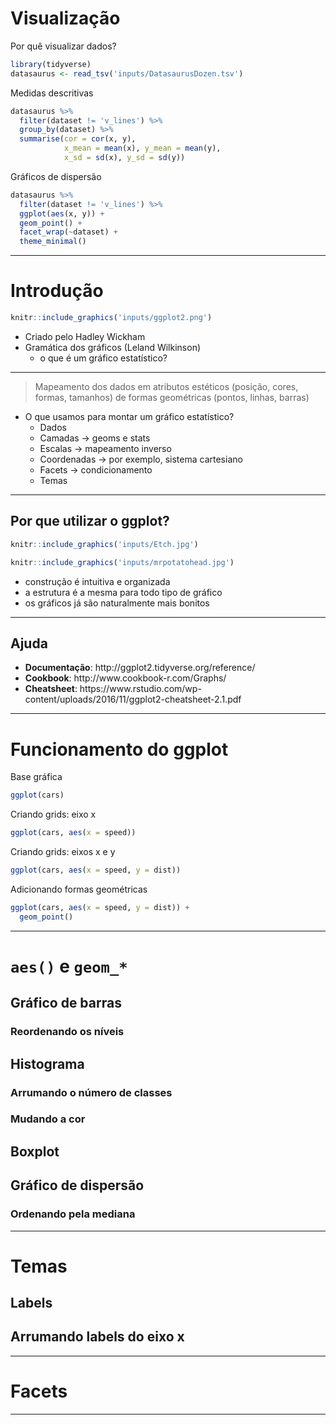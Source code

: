 # Visualização

Por quê visualizar dados?

```r
library(tidyverse)
datasaurus <- read_tsv('inputs/DatasaurusDozen.tsv')
```

Medidas descritivas

```r
datasaurus %>%
  filter(dataset != 'v_lines') %>% 
  group_by(dataset) %>% 
  summarise(cor = cor(x, y), 
            x_mean = mean(x), y_mean = mean(y),
            x_sd = sd(x), y_sd = sd(y))
```

Gráficos de dispersão

```r
datasaurus %>% 
  filter(dataset != 'v_lines') %>% 
  ggplot(aes(x, y)) +
  geom_point() +
  facet_wrap(~dataset) +
  theme_minimal()
```

----------------------------------------------------------

# Introdução

```r
knitr::include_graphics('inputs/ggplot2.png')
```

- Criado pelo Hadley Wickham
- Gramática dos gráficos (Leland Wilkinson) 
    - o que é um gráfico estatístico?







----------------------------------------------------------

> Mapeamento dos dados em atributos estéticos 
> (posição, cores, formas, tamanhos)
> de formas geométricas (pontos, linhas, barras)

- O que usamos para montar um gráfico estatístico?
    - Dados
    - Camadas -> geoms e stats
    - Escalas -> mapeamento inverso
    - Coordenadas -> por exemplo, sistema cartesiano
    - Facets -> condicionamento
    - Temas

----------------------------------------------------------

## Por que utilizar o ggplot?


```r
knitr::include_graphics('inputs/Etch.jpg')
```


```r
knitr::include_graphics('inputs/mrpotatohead.jpg')
```

- construção é intuitiva e organizada
- a estrutura é a mesma para todo tipo de gráfico
- os gráficos já são naturalmente mais bonitos

----------------------------------------------------------

## Ajuda

- **Documentação**: http://ggplot2.tidyverse.org/reference/
- **Cookbook**: http://www.cookbook-r.com/Graphs/
- **Cheatsheet**: https://www.rstudio.com/wp-content/uploads/2016/11/ggplot2-cheatsheet-2.1.pdf

----------------------------------------------------------

# Funcionamento do ggplot

Base gráfica

```r
ggplot(cars)
```

Criando grids: eixo x

```r
ggplot(cars, aes(x = speed))
```

Criando grids: eixos x e y

```r
ggplot(cars, aes(x = speed, y = dist))
```

Adicionando formas geométricas

```r
ggplot(cars, aes(x = speed, y = dist)) +
  geom_point()
```

----------------------------------------------------------

# `aes()` e `geom_*`

## Gráfico de barras

### Reordenando os níveis

## Histograma

### Arrumando o número de classes

### Mudando a cor

## Boxplot

## Gráfico de dispersão

### Ordenando pela mediana

----------------------------------------------------------

# Temas

## Labels

## Arrumando labels do eixo x

----------------------------------------------------------

# Facets


----------------------------------------------------------

